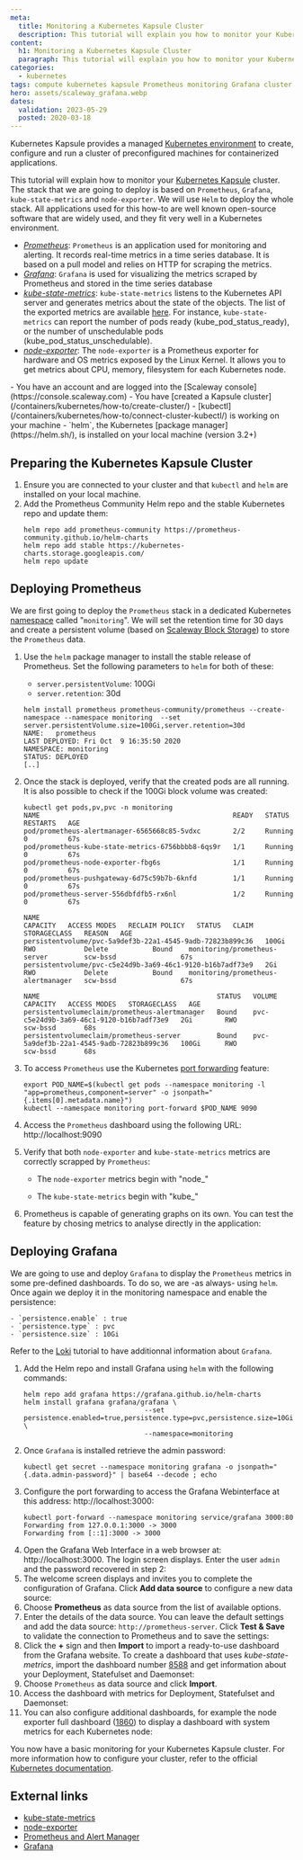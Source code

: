 ```yaml
---
meta:
  title: Monitoring a Kubernetes Kapsule Cluster
  description: This tutorial will explain you how to monitor your Kubernetes Kapsule cluster.
content:
  h1: Monitoring a Kubernetes Kapsule Cluster
  paragraph: This tutorial will explain you how to monitor your Kubernetes Kapsule cluster.
categories:
  - kubernetes
tags: compute kubernetes kapsule Prometheus monitoring Grafana cluster
hero: assets/scaleway_grafana.webp
dates:
  validation: 2023-05-29
  posted: 2020-03-18
---
```


Kubernetes Kapsule provides a managed [Kubernetes environment](https://kubernetes.io) to create, configure and run a cluster of preconfigured machines for containerized applications.

This tutorial will explain how to monitor your [Kubernetes Kapsule](https://www.scaleway.com/en/kubernetes-kapsule/) cluster. The stack that we are going to deploy is based on `Prometheus`, `Grafana`, `kube-state-metrics` and `node-exporter`. We will use `Helm` to deploy the whole stack.  All applications used for this how-to are well known open-source software that are widely used, and they fit very well in a Kubernetes environment.

- _[Prometheus](https://prometheus.io)_: `Prometheus` is an application used for monitoring and alerting. It records real-time metrics in a time series database. It is based on a pull model and relies on HTTP for scraping the metrics.
- _[Grafana](https://grafana.com)_: `Grafana` is used for visualizing the metrics scraped by Prometheus and stored in the time series database
- _[kube-state-metrics](https://github.com/kubernetes/kube-state-metrics)_: `kube-state-metrics` listens to the Kubernetes API server and generates metrics about the state of the objects. The list of the exported metrics are available [here](https://github.com/kubernetes/kube-state-metrics/tree/master/docs). For instance, `kube-state-metrics` can report the number of pods ready (kube_pod_status_ready), or the number of unschedulable pods (kube_pod_status_unschedulable).
- _[node-exporter](https://github.com/prometheus/node_exporter)_: The `node-exporter` is a Prometheus exporter for hardware and OS metrics exposed by the Linux Kernel. It allows you to get metrics about CPU, memory, filesystem for each Kubernetes node.

<Macro id="iam-requirements" />

<Message type="requirement">
  - You have an account and are logged into the [Scaleway console](https://console.scaleway.com)
  - You have [created a Kapsule cluster](/containers/kubernetes/how-to/create-cluster/)
  - [kubectl](/containers/kubernetes/how-to/connect-cluster-kubectl/) is working on your machine
  - `helm`, the Kubernetes [package manager](https://helm.sh/), is installed on your local machine (version 3.2+)
</Message>


## Preparing the Kubernetes Kapsule Cluster

1. Ensure you are connected to your cluster and that `kubectl` and `helm` are installed on your local machine.
2. Add the Prometheus Community Helm repo and the stable Kubernetes repo and update them:
    ```
    helm repo add prometheus-community https://prometheus-community.github.io/helm-charts
    helm repo add stable https://kubernetes-charts.storage.googleapis.com/
    helm repo update
    ```

## Deploying Prometheus

We are first going to deploy the `Prometheus` stack in a dedicated Kubernetes [namespace](https://kubernetes.io/docs/concepts/overview/working-with-objects/namespaces/) called "`monitoring`". We will set the retention time for 30 days and create a persistent volume (based on [Scaleway Block Storage](https://www.scaleway.com/en/block-storage/)) to store the `Prometheus` data.

1. Use the `helm` package manager to install the stable release of Prometheus. Set the following parameters to `helm` for both of these:
    - `server.persistentVolume`: 100Gi
    - `server.retention`: 30d

    ```
    helm install prometheus prometheus-community/prometheus --create-namespace --namespace monitoring  --set server.persistentVolume.size=100Gi,server.retention=30d
    NAME:   prometheus
    LAST DEPLOYED: Fri Oct  9 16:35:50 2020
    NAMESPACE: monitoring
    STATUS: DEPLOYED
    [..]
    ```
2. Once the stack is deployed, verify that the created pods are all running. It is also possible to check if the 100Gi block volume was created:
    ```
    kubectl get pods,pv,pvc -n monitoring
    NAME                                                READY   STATUS    RESTARTS   AGE
    pod/prometheus-alertmanager-6565668c85-5vdxc        2/2     Running   0          67s
    pod/prometheus-kube-state-metrics-6756bbbb8-6qs9r   1/1     Running   0          67s
    pod/prometheus-node-exporter-fbg6s                  1/1     Running   0          67s
    pod/prometheus-pushgateway-6d75c59b7b-6knfd         1/1     Running   0          67s
    pod/prometheus-server-556dbfdfb5-rx6nl              1/2     Running   0          67s

    NAME                                                        CAPACITY   ACCESS MODES   RECLAIM POLICY   STATUS   CLAIM                                STORAGECLASS   REASON   AGE
    persistentvolume/pvc-5a9def3b-22a1-4545-9adb-72823b899c36   100Gi      RWO            Delete           Bound    monitoring/prometheus-server         scw-bssd                67s
    persistentvolume/pvc-c5e24d9b-3a69-46c1-9120-b16b7adf73e9   2Gi        RWO            Delete           Bound    monitoring/prometheus-alertmanager   scw-bssd                67s

    NAME                                            STATUS   VOLUME                                     CAPACITY   ACCESS MODES   STORAGECLASS   AGE
    persistentvolumeclaim/prometheus-alertmanager   Bound    pvc-c5e24d9b-3a69-46c1-9120-b16b7adf73e9   2Gi        RWO            scw-bssd       68s
    persistentvolumeclaim/prometheus-server         Bound    pvc-5a9def3b-22a1-4545-9adb-72823b899c36   100Gi      RWO            scw-bssd       68s
    ```
3. To access `Prometheus` use the Kubernetes [port forwarding](https://kubernetes.io/docs/tasks/access-application-cluster/port-forward-access-application-cluster/) feature:
    ```
    export POD_NAME=$(kubectl get pods --namespace monitoring -l "app=prometheus,component=server" -o jsonpath="{.items[0].metadata.name}")
    kubectl --namespace monitoring port-forward $POD_NAME 9090
    ```
4. Access the `Prometheus` dashboard using the following URL: http://localhost:9090
    <Lightbox src="scaleway-prom1.webp" alt="" />
5. Verify that both `node-exporter` and `kube-state-metrics` metrics are correctly scrapped by `Prometheus`:
    - The `node-exporter` metrics begin with "node\_"
      <Lightbox src="scaleway-prom2.webp" alt="" />

    - The `kube-state-metrics` begin with "kube\_"
      <Lightbox src="scaleway-prom3.webp" alt="" />
6. Prometheus is capable of generating graphs on its own. You can test the feature by chosing metrics to analyse directly in the application:
    <Lightbox src="scaleway-prom4.webp" alt="" />

## Deploying Grafana

We are going to use and deploy `Grafana` to display the `Prometheus` metrics in some pre-defined dashboards. To do so, we are -as always- using `helm`. Once again we deploy it in the monitoring namespace and enable the persistence:

    - `persistence.enable` : true
    - `persistence.type` : pvc
    - `persistence.size` : 10Gi

  Refer to the [Loki](/tutorials/manage-k8s-logging-loki/) tutorial to have additionnal information about `Grafana`.

1. Add the Helm repo and install Grafana using `helm` with the following commands:
    ```
    helm repo add grafana https://grafana.github.io/helm-charts
    helm install grafana grafana/grafana \
                                  --set persistence.enabled=true,persistence.type=pvc,persistence.size=10Gi \
                                  --namespace=monitoring
    ```
2. Once `Grafana` is installed retrieve the admin password:
    ```
    kubectl get secret --namespace monitoring grafana -o jsonpath="{.data.admin-password}" | base64 --decode ; echo
    ```
3. Configure the port forwarding to access the Grafana Webinterface at this address: http://localhost:3000:
    ```
    kubectl port-forward --namespace monitoring service/grafana 3000:80
    Forwarding from 127.0.0.1:3000 -> 3000
    Forwarding from [::1]:3000 -> 3000
    ```
4. Open the Grafana Web Interface in a web browser at: http://localhost:3000. The login screen displays. Enter the user `admin` and the password recovered in step 2:
    <Lightbox src="scaleway-grafana_login.webp" alt="" />
5. The welcome screen displays and invites you to complete the configuration of Grafana. Click **Add data source** to configure a new data source:
    <Lightbox src="scaleway-grafana_home.webp" alt="" />
6. Choose **Prometheus** as data source from the list of available options.
7. Enter the details of the data source. You can leave the default settings and add the data source: `http://prometheus-server`. Click **Test & Save** to validate the connection to Prometheus and to save the settings:
    <Lightbox src="scaleway-grafana_datasource.webp" alt="" />
8. Click the **+** sign and then **Import** to import a ready-to-use dashboard from the Grafana website. To create a dashboard that uses _kube-state-metrics_, import the dashboard number [8588](https://grafana.com/grafana/dashboards/8588) and get information about your Deployment, Statefulset and Daemonset:
    <Lightbox src="scaleway-grafana_import.webp" alt="" />
9. Choose `Prometheus` as data source and click **Import**.
    <Lightbox src="scaleway-grafana_dash_datasource.webp" alt="" />
10. Access the dashboard with metrics for Deployment, Statefulset and Daemonset:
    <Lightbox src="scaleway-grafana_dashboard.webp" alt="" />
11. You can also configure additional dashboards, for example the node exporter full dashboard ([1860](https://grafana.com/grafana/dashboards/1860)) to display a dashboard with system metrics for each Kubernetes node:
    <Lightbox src="scaleway-monito3.webp" alt="" />

You now have a basic monitoring for your Kubernetes Kapsule cluster. For more information how to configure your cluster, refer to the official [Kubernetes documentation](https://kubernetes.io/docs/home/).

## External links

- [kube-state-metrics](https://github.com/kubernetes/kube-state-metrics)
- [node-exporter](https://github.com/prometheus/node_exporter)
- [Prometheus and Alert Manager](https://prometheus.io)
- [Grafana](https://grafana.com)
